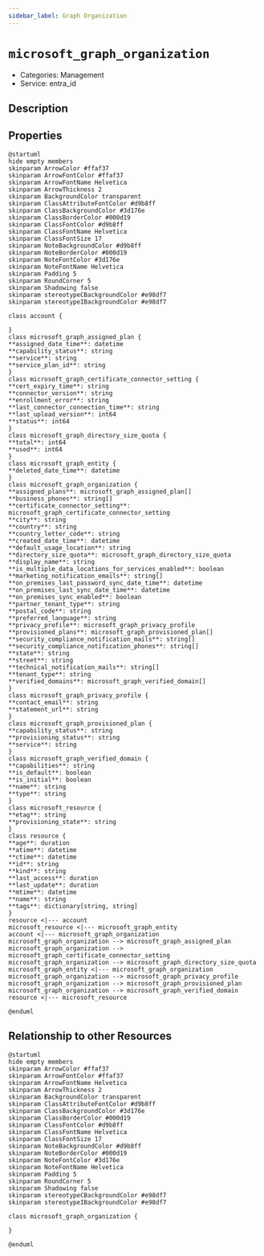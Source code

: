 ```yaml
---
sidebar_label: Graph Organization
---
```


# `microsoft_graph_organization`

- Categories: Management
- Service: entra_id

## Description

## Properties

<ZoomPanPinch>

```kroki imgType="plantuml" imgAlt="Diagram of Graph Organization data model"
@startuml
hide empty members
skinparam ArrowColor #ffaf37
skinparam ArrowFontColor #ffaf37
skinparam ArrowFontName Helvetica
skinparam ArrowThickness 2
skinparam BackgroundColor transparent
skinparam ClassAttributeFontColor #d9b8ff
skinparam ClassBackgroundColor #3d176e
skinparam ClassBorderColor #000d19
skinparam ClassFontColor #d9b8ff
skinparam ClassFontName Helvetica
skinparam ClassFontSize 17
skinparam NoteBackgroundColor #d9b8ff
skinparam NoteBorderColor #000d19
skinparam NoteFontColor #3d176e
skinparam NoteFontName Helvetica
skinparam Padding 5
skinparam RoundCorner 5
skinparam Shadowing false
skinparam stereotypeCBackgroundColor #e98df7
skinparam stereotypeIBackgroundColor #e98df7

class account {

}
class microsoft_graph_assigned_plan {
**assigned_date_time**: datetime
**capability_status**: string
**service**: string
**service_plan_id**: string
}
class microsoft_graph_certificate_connector_setting {
**cert_expiry_time**: string
**connector_version**: string
**enrollment_error**: string
**last_connector_connection_time**: string
**last_upload_version**: int64
**status**: int64
}
class microsoft_graph_directory_size_quota {
**total**: int64
**used**: int64
}
class microsoft_graph_entity {
**deleted_date_time**: datetime
}
class microsoft_graph_organization {
**assigned_plans**: microsoft_graph_assigned_plan[]
**business_phones**: string[]
**certificate_connector_setting**: microsoft_graph_certificate_connector_setting
**city**: string
**country**: string
**country_letter_code**: string
**created_date_time**: datetime
**default_usage_location**: string
**directory_size_quota**: microsoft_graph_directory_size_quota
**display_name**: string
**is_multiple_data_locations_for_services_enabled**: boolean
**marketing_notification_emails**: string[]
**on_premises_last_password_sync_date_time**: datetime
**on_premises_last_sync_date_time**: datetime
**on_premises_sync_enabled**: boolean
**partner_tenant_type**: string
**postal_code**: string
**preferred_language**: string
**privacy_profile**: microsoft_graph_privacy_profile
**provisioned_plans**: microsoft_graph_provisioned_plan[]
**security_compliance_notification_mails**: string[]
**security_compliance_notification_phones**: string[]
**state**: string
**street**: string
**technical_notification_mails**: string[]
**tenant_type**: string
**verified_domains**: microsoft_graph_verified_domain[]
}
class microsoft_graph_privacy_profile {
**contact_email**: string
**statement_url**: string
}
class microsoft_graph_provisioned_plan {
**capability_status**: string
**provisioning_status**: string
**service**: string
}
class microsoft_graph_verified_domain {
**capabilities**: string
**is_default**: boolean
**is_initial**: boolean
**name**: string
**type**: string
}
class microsoft_resource {
**etag**: string
**provisioning_state**: string
}
class resource {
**age**: duration
**atime**: datetime
**ctime**: datetime
**id**: string
**kind**: string
**last_access**: duration
**last_update**: duration
**mtime**: datetime
**name**: string
**tags**: dictionary[string, string]
}
resource <|--- account
microsoft_resource <|--- microsoft_graph_entity
account <|--- microsoft_graph_organization
microsoft_graph_organization --> microsoft_graph_assigned_plan
microsoft_graph_organization --> microsoft_graph_certificate_connector_setting
microsoft_graph_organization --> microsoft_graph_directory_size_quota
microsoft_graph_entity <|--- microsoft_graph_organization
microsoft_graph_organization --> microsoft_graph_privacy_profile
microsoft_graph_organization --> microsoft_graph_provisioned_plan
microsoft_graph_organization --> microsoft_graph_verified_domain
resource <|--- microsoft_resource

@enduml
```

</ZoomPanPinch>

## Relationship to other Resources

<ZoomPanPinch>

```kroki imgType="plantuml" imgAlt="Diagram of Graph Organization resource relationships"
@startuml
hide empty members
skinparam ArrowColor #ffaf37
skinparam ArrowFontColor #ffaf37
skinparam ArrowFontName Helvetica
skinparam ArrowThickness 2
skinparam BackgroundColor transparent
skinparam ClassAttributeFontColor #d9b8ff
skinparam ClassBackgroundColor #3d176e
skinparam ClassBorderColor #000d19
skinparam ClassFontColor #d9b8ff
skinparam ClassFontName Helvetica
skinparam ClassFontSize 17
skinparam NoteBackgroundColor #d9b8ff
skinparam NoteBorderColor #000d19
skinparam NoteFontColor #3d176e
skinparam NoteFontName Helvetica
skinparam Padding 5
skinparam RoundCorner 5
skinparam Shadowing false
skinparam stereotypeCBackgroundColor #e98df7
skinparam stereotypeIBackgroundColor #e98df7

class microsoft_graph_organization {

}

@enduml
```

</ZoomPanPinch>
